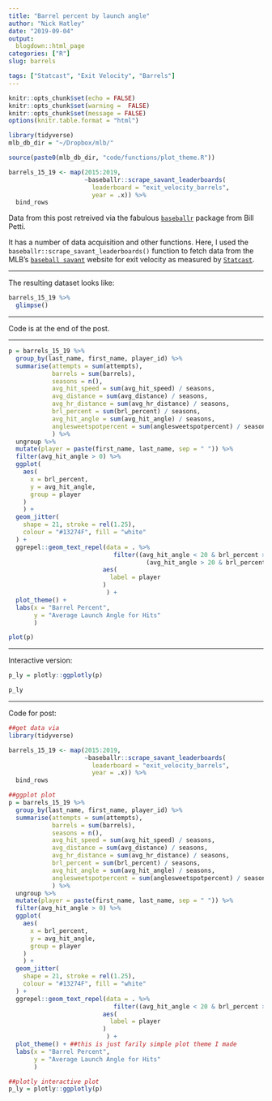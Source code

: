 ```yaml
---
title: "Barrel percent by launch angle"
author: "Nick Hatley"
date: "2019-09-04"
output:
  blogdown::html_page
categories: ["R"]
slug: barrels

tags: ["Statcast", "Exit Velocity", "Barrels"]
---
```

```r
knitr::opts_chunk$set(echo = FALSE)
knitr::opts_chunk$set(warning =  FALSE)
knitr::opts_chunk$set(message = FALSE)
options(knitr.table.format = "html")
```

```r
library(tidyverse)
mlb_db_dir = "~/Dropbox/mlb/"

source(paste0(mlb_db_dir, "code/functions/plot_theme.R"))

barrels_15_19 <- map(2015:2019,
                     ~baseballr::scrape_savant_leaderboards(
                       leaderboard = "exit_velocity_barrels", 
                       year = .x)) %>% 
  bind_rows

```

Data from this post retreived via the fabulous [`baseballr`](http://billpetti.github.io/baseballr/) package from Bill Petti.   

It has a number of data acquisition and other functions. Here, I used the `baseballr::scrape_savant_leaderboards()` function to fetch data from the MLB's [`baseball savant`](https://baseballsavant.mlb.com) website for exit velocity as measured by [`Statcast`](http://m.mlb.com/statcast/leaderboard#exit-velo,r,2019).  

**********  


The resulting dataset looks like:  
```r
barrels_15_19 %>% 
  glimpse()
```

  
**********     
     
Code is at the end of the post.   

**********  

```r
p = barrels_15_19 %>% 
  group_by(last_name, first_name, player_id) %>% 
  summarise(attempts = sum(attempts),
            barrels = sum(barrels),
            seasons = n(),
            avg_hit_speed = sum(avg_hit_speed) / seasons,
            avg_distance = sum(avg_distance) / seasons,  
            avg_hr_distance = sum(avg_hr_distance) / seasons,
            brl_percent = sum(brl_percent) / seasons,
            avg_hit_angle = sum(avg_hit_angle) / seasons,
            anglesweetspotpercent = sum(anglesweetspotpercent) / seasons
            ) %>% 
  ungroup %>% 
  mutate(player = paste(first_name, last_name, sep = " ")) %>% 
  filter(avg_hit_angle > 0) %>% 
  ggplot(
    aes(
      x = brl_percent, 
      y = avg_hit_angle, 
      group = player
    )
    ) + 
  geom_jitter(
    shape = 21, stroke = rel(1.25),
    colour = "#13274F", fill = "white"
  ) + 
  ggrepel::geom_text_repel(data = . %>% 
                             filter((avg_hit_angle < 20 & brl_percent > 16) |
                                      (avg_hit_angle > 20 & brl_percent > 10)),
                          aes(
                            label = player
                          )
                           ) + 
  plot_theme() + 
  labs(x = "Barrel Percent",
       y = "Average Launch Angle for Hits"
       ) 

plot(p)
```

************
  
Interactive version:    
  
```r
p_ly = plotly::ggplotly(p)

p_ly
```


*********

Code for post:
```r
##get data via 
library(tidyverse)

barrels_15_19 <- map(2015:2019,
                     ~baseballr::scrape_savant_leaderboards(
                       leaderboard = "exit_velocity_barrels", 
                       year = .x)) %>% 
  bind_rows

##ggplot plot
p = barrels_15_19 %>% 
  group_by(last_name, first_name, player_id) %>% 
  summarise(attempts = sum(attempts),
            barrels = sum(barrels),
            seasons = n(),
            avg_hit_speed = sum(avg_hit_speed) / seasons,
            avg_distance = sum(avg_distance) / seasons,  
            avg_hr_distance = sum(avg_hr_distance) / seasons,
            brl_percent = sum(brl_percent) / seasons,
            avg_hit_angle = sum(avg_hit_angle) / seasons,
            anglesweetspotpercent = sum(anglesweetspotpercent) / seasons
            ) %>% 
  ungroup %>% 
  mutate(player = paste(first_name, last_name, sep = " ")) %>% 
  filter(avg_hit_angle > 0) %>% 
  ggplot(
    aes(
      x = brl_percent, 
      y = avg_hit_angle, 
      group = player
    )
    ) + 
  geom_jitter(
    shape = 21, stroke = rel(1.25),
    colour = "#13274F", fill = "white"
  ) + 
  ggrepel::geom_text_repel(data = . %>% 
                             filter((avg_hit_angle < 20 & brl_percent > 16) | (avg_hit_angle > 20 & brl_percent > 10)),
                          aes(
                            label = player
                          )
                           ) + 
  plot_theme() + ##this is just farily simple plot theme I made
  labs(x = "Barrel Percent",
       y = "Average Launch Angle for Hits"
       ) 

##plotly interactive plot
p_ly = plotly::ggplotly(p)

```

   
   
   